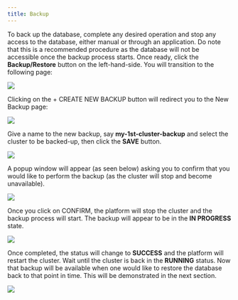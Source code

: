 ---
title: Backup
---

To back up the database, complete any desired operation and stop any access to the database, 
either manual or through an application. Do note that this is a recommended procedure as the 
database will not be accessible once the backup process starts. Once ready, click the 
**Backup/Restore** button on the left-hand-side. You will transition to the following page:

<Frame caption="Figure 19 BACKUP/RESTORE page">
  <img src="/images/19.png" />
</Frame>

Clicking on the + CREATE NEW BACKUP button will redirect you to the New Backup page:

<Frame caption="Figure 20 Create a Backup">
  <img src="/images/20.png" />
</Frame>

Give a name to the new backup, say **my-1st-cluster-backup** and select the cluster to be 
backed-up, then click the **SAVE** button.

<Frame caption="Figure 21 Define Backup parameters">
  <img src="/images/21.png" />
</Frame>

A popup window will appear (as seen below) asking you to confirm that you would like to 
perform the backup (as the cluster will stop and become unavailable).

<Frame caption="Figure 22 Confirm restore">
  <img src="/images/22.jpg" />
</Frame>

Once you click on CONFIRM, the platform will stop the cluster and the backup process will 
start. The backup will appear to be in the **IN PROGRESS** state.

<Frame caption="Figure 23 Backup in progress">
  <img src="/images/23.png" />
</Frame>

Once completed, the status will change to **SUCCESS** and the platform will restart the cluster. 
Wait until the cluster is back in the **RUNNING** status. Now that backup will be available when 
one would like to restore the database back to that point in time. This will be demonstrated in 
the next section.


<Frame caption="Figure 24 Backup completed">
  <img src="/images/24.png" />
</Frame>
